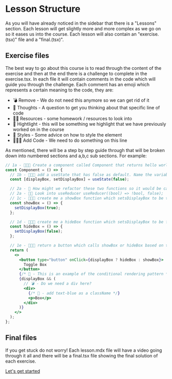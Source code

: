 
<Meta title="Introduction/03 - Lesson Structure" />

# Lesson Structure

As you will have already noticed in the sidebar that there is a "Lessons" section. Each lesson will get slightly more and more complex as we go on so it eases us into the course. Each lesson will also contain an "exercise.(tsx)" file and a "final.(tsx)".

## Exercise files

The best way to go about this course is to read through the content of the exercise and then at the end there is a challenge to complete in the exercise.tsx. In each file it will contain comments in the code which will guide you through the challenge. Each comment has an emoji which represents a certain meaning to the code, they are:

- 💣 Remove - We do not need this anymore so we can get rid of it
- 🤔 Thoughts - A question to get you thinking about that specific line of code
- ✍🏻 Resources - some homework / resources to look into
- 💅 Hightlight - this will be something we highlight that we have previously worked on in the course
- 💄 Styles - Some advice on how to style the element
- 👨🏻‍💻 Add Code - We need to do something on this line

As mentioned, there will be a step by step guide through that will be broken down into numbered sections and a,b,c sub sections. For example:

```jsx
// 1a - 👨🏻‍💻 Create a component called Component that returns hello world
const Component = () => {
  // 1b - 👨🏻‍💻 add a useState that has false as default. Name the variable displayBox
  const [displayBox, setDisplayBox] = useState(false);

  // 2a - 🤔 How might we refactor these two functions so it would be called toggleDisplayBox();
  // 2a - ✍🏻 Look into useReducer useReducer((bool) => !bool, false);
  // 1c - 👨🏻‍💻 create me a showBox function which setsDisplayBox to be true
  const showBox = () => {
    setDisplayBox(true);
  };

  // 1d - 👨🏻‍💻 create me a hideBox function which setsDisplayBox to be false
  const hideBox = () => {
    setDisplayBox(false);
  };

  // 1e - 👨🏻‍💻 return a button which calls showBox or hideBox based on the value of displayBox and conditionally display a div with some text with Box as text
  return (
    <>
      <button type="button" onClick={displayBox ? hideBox : showBox}>
        Toggle Box
      </button>
      {/* 💅 - This is an example of the conditional rendering pattern */}
      {displayBox && (
        // 💣 - Do we need a div here?
        <div>
          {/* 💄 - add text-blue as a className */}
          <p>Box</p>
        </div>
      )}
    </>
  );
};
```

## Final files

If you get stuck do not worry! Each lesson.mdx file will have a video going through it all and there will be a final.tsx file showing the final solution of each exercise.

[Let's get started](?path=/docs/lessons-01-conditional-rendering-pattern-01-lesson--docs)
